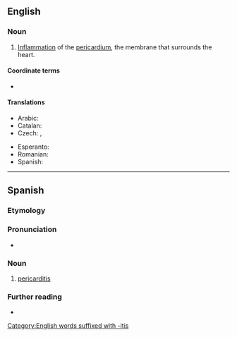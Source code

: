 ==English==
{{wikipedia}}

===Noun===
{{en-noun|~|pericarditides|pericardites}}

# {{lb|en|cardiology|pathology}} [[inflammation|Inflammation]] of the [[pericardium]], the membrane that surrounds the heart.

==== Coordinate terms ====
*{{l|en|myocarditis}}

====Translations====
{{trans-top|inflammation of the pericardium, the membrane that surrounds the heart}}
* Arabic: {{t|ar|اِلْتِهَاب التَّأْمُور|m}}
* Catalan: {{t+|ca|pericarditis|f}}
* Czech: {{t|cs|perikarditida|f}}, {{t|cs|zánět osrdečníku|m}}
{{trans-mid}}
* Esperanto: {{t|eo|perikardiito}}
* Romanian: {{t+|ro|pericardită|f}}
* Spanish: {{t+|es|pericarditis|f}}
{{trans-bottom}}

[[Category:English words suffixed with -itis]]

----

==Spanish==

===Etymology===
{{suffix|es|pericardio|itis}}

===Pronunciation===
* {{rhymes|es|itis}}

===Noun===
{{es-noun|f}}

# {{lb|es|cardiology|pathology}} [[#English|pericarditis]]

===Further reading===
* {{R:DRAE}}